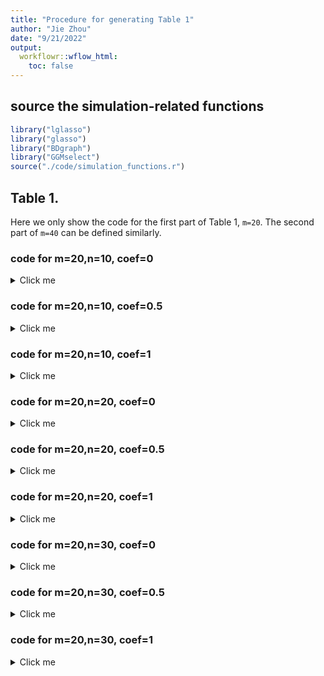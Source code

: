 ```yaml
---
title: "Procedure for generating Table 1"
author: "Jie Zhou"
date: "9/21/2022"
output:  
  workflowr::wflow_html:
    toc: false
---
```






## source the simulation-related functions


```r
library("lglasso")
library("glasso")
library("BDgraph")
library("GGMselect")
source("./code/simulation_functions.r")
```

## Table 1. 


Here we only show the code for the first part of Table 1, ```m=20```. The second part of ```m=40``` can be defined similarly. 


### code for m=20,n=10, coef=0
<details>
<summary> Click me </summary>

```r
  m=20
  n=10
  e=0
  p=80
  Nsim=50
  rho=vector("list",5)
  rho[[1]]=seq(0.001,0.3,length=20)
  rho[[2]]=seq(0.001,0.3,length=20)
  rho[[3]]=seq(0.001,0.3,length=20)
  rho[[4]]=seq(0.00001,0.1,length=10)
  rho[[5]]=seq(0.00001,0.1,length=10)
  set.seed(m+n+e+p)
  simures=power_compare1(m=m,n=n,p=p,coe=c(2,e,e),l=Nsim,rho=rho,prob=0.01,heter=T,nu=0.3)
```

</details>

### code for m=20,n=10, coef=0.5
<details>
<summary> Click me </summary>

```r
  m=20
  n=10
  e=0.5
  p=80
  Nsim=50
  rho=vector("list",5)
  rho[[1]]=seq(0.001,0.3,length=20)
  rho[[2]]=seq(0.001,0.3,length=20)
  rho[[3]]=seq(0.001,0.3,length=20)
  rho[[4]]=seq(0.00001,0.1,length=10)
  rho[[5]]=seq(0.00001,0.1,length=10)
  set.seed(m+n+e+p)
  simures=power_compare1(m=m,n=n,p=p,coe=c(2,e,e),l=Nsim,rho=rho,prob=0.01,heter=T,nu=0.3)
```

</details>

### code for m=20,n=10, coef=1
<details>
<summary> Click me </summary>

```r
  m=20
  n=10
  e=1
  p=80
  Nsim=50
  rho=vector("list",5)
  rho[[1]]=seq(0.001,0.3,length=20)
  rho[[2]]=seq(0.001,0.3,length=20)
  rho[[3]]=seq(0.001,0.3,length=20)
  rho[[4]]=seq(0.00001,0.1,length=10)
  rho[[5]]=seq(0.00001,0.1,length=10)
  set.seed(m+n+e+p)
  simures=power_compare1(m=m,n=n,p=p,coe=c(2,e,e),l=Nsim,rho=rho,prob=0.01,heter=T,nu=0.3)
```

</details>


### code for m=20,n=20, coef=0
<details>
<summary> Click me </summary>

```r
  m=20
  n=20
  e=0
  p=80
  Nsim=50
  rho=vector("list",5)
  rho[[1]]=seq(0.001,0.3,length=20)
  rho[[2]]=seq(0.001,0.3,length=20)
  rho[[3]]=seq(0.001,0.3,length=20)
  rho[[4]]=seq(0.00001,0.1,length=10)
  rho[[5]]=seq(0.00001,0.1,length=10)
  set.seed(m+n+e+p)
  simures=power_compare1(m=m,n=n,p=p,coe=c(2,e,e),l=Nsim,rho=rho,prob=0.01,heter=T,nu=0.3)
```

</details>


### code for m=20,n=20, coef=0.5
<details>
<summary> Click me </summary>

```r
  m=20
  n=20
  e=0
  p=80
  Nsim=50
  rho=vector("list",5)
  rho[[1]]=seq(0.001,0.3,length=20)
  rho[[2]]=seq(0.001,0.3,length=20)
  rho[[3]]=seq(0.001,0.3,length=20)
  rho[[4]]=seq(0.00001,0.1,length=10)
  rho[[5]]=seq(0.00001,0.1,length=10)
  set.seed(m+n+e+p)
  simures=power_compare1(m=m,n=n,p=p,coe=c(2,e,e),l=Nsim,rho=rho,prob=0.01,heter=T,nu=0.3)
```

</details>


### code for m=20,n=20, coef=1
<details>
<summary> Click me </summary>

```r
  m=20
  n=20
  e=0
  p=80
  Nsim=50
  rho=vector("list",5)
  rho[[1]]=seq(0.001,0.3,length=20)
  rho[[2]]=seq(0.001,0.3,length=20)
  rho[[3]]=seq(0.001,0.3,length=20)
  rho[[4]]=seq(0.00001,0.1,length=10)
  rho[[5]]=seq(0.00001,0.1,length=10)
  set.seed(m+n+e+p)
  simures=power_compare1(m=m,n=n,p=p,coe=c(2,e,e),l=Nsim,rho=rho,prob=0.01,heter=T,nu=0.3)
```

</details>


### code for m=20,n=30, coef=0
<details>
<summary> Click me </summary>

```r
  m=20
  n=30
  e=0
  p=80
  Nsim=50
  rho=vector("list",5)
  rho[[1]]=seq(0.001,0.3,length=20)
  rho[[2]]=seq(0.001,0.3,length=20)
  rho[[3]]=seq(0.001,0.3,length=20)
  rho[[4]]=seq(0.00001,0.1,length=10)
  rho[[5]]=seq(0.00001,0.1,length=10)
  set.seed(m+n+e+p)
  simures=power_compare1(m=m,n=n,p=p,coe=c(2,e,e),l=Nsim,rho=rho,prob=0.01,heter=T,nu=0.3)
```

</details>

### code for m=20,n=30, coef=0.5
<details>
<summary> Click me </summary>

```r
  m=20
  n=30
  e=0.5
  p=80
  Nsim=50
  rho=vector("list",5)
  rho[[1]]=seq(0.001,0.3,length=20)
  rho[[2]]=seq(0.001,0.3,length=20)
  rho[[3]]=seq(0.001,0.3,length=20)
  rho[[4]]=seq(0.00001,0.1,length=10)
  rho[[5]]=seq(0.00001,0.1,length=10)
  set.seed(m+n+e+p)
  simures=power_compare1(m=m,n=n,p=p,coe=c(2,e,e),l=Nsim,rho=rho,prob=0.01,heter=T,nu=0.3)
```

</details>


### code for m=20,n=30, coef=1
<details>
<summary> Click me </summary>

```r
  m=20
  n=30
  e=1
  p=80
  Nsim=50
  rho=vector("list",5)
  rho[[1]]=seq(0.001,0.3,length=20)
  rho[[2]]=seq(0.001,0.3,length=20)
  rho[[3]]=seq(0.001,0.3,length=20)
  rho[[4]]=seq(0.00001,0.1,length=10)
  rho[[5]]=seq(0.00001,0.1,length=10)
  set.seed(m+n+e+p)
  simures=power_compare1(m=m,n=n,p=p,coe=c(2,e,e),l=Nsim,rho=rho,prob=0.01,heter=T,nu=0.3)
```

</details>

